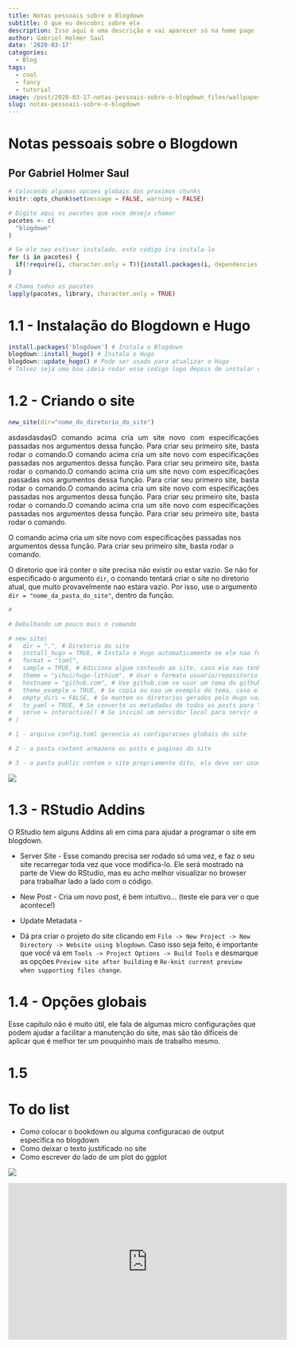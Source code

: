 ```yaml
---
title: Notas pessoais sobre o Blogdown
subtitle: O que eu descobri sobre ele
description: Isso aqui é uma descrição e vai aparecer só na home page
author: Gabriel Holmer Saul
date: '2020-03-17'
categories:
  - Blog
tags:
  - cool
  - fancy
  - tutorial
image: /post/2020-03-17-notas-pessoais-sobre-o-blogdown_files/wallpaper2.png
slug: notas-pessoais-sobre-o-blogdown
---
```


# Notas pessoais sobre o Blogdown
## Por Gabriel Holmer Saul

```r

# Colocando algumas opcoes globais dos proximos chunks
knitr::opts_chunk$set(message = FALSE, warning = FALSE)

# Digite aqui os pacotes que voce deseja chamar
pacotes <- c(
  "blogdown"
)

# Se ele nao estiver instalado, este codigo ira instala-lo
for (i in pacotes) {
  if(!require(i, character.only = T)){install.packages(i, dependencies = T)}
}

# Chama todos os pacotes
lapply(pacotes, library, character.only = TRUE)

```

# 1.1 - Instalação do Blogdown e Hugo

```r

install.packages('blogdown') # Instala o Blogdown
blogdown::install_hugo() # Instala o Hugo
blogdown::update_hugo() # Pode ser usado para atualizar o Hugo
# Talvez seja uma boa ideia rodar esse codigo logo depois de instalar o Hugo, só pra garantir

```

# 1.2 - Criando o site

```r

new_site(dir="nome_do_diretorio_do_site")

```

<p align="justify"> asdasdasdasO comando acima cria um site novo com especificações passadas nos argumentos dessa função. Para criar seu primeiro site, basta rodar o comando.O comando acima cria um site novo com especificações passadas nos argumentos dessa função. Para criar seu primeiro site, basta rodar o comando.O comando acima cria um site novo com especificações passadas nos argumentos dessa função. Para criar seu primeiro site, basta rodar o comando.O comando acima cria um site novo com especificações passadas nos argumentos dessa função. Para criar seu primeiro site, basta rodar o comando.O comando acima cria um site novo com especificações passadas nos argumentos dessa função. Para criar seu primeiro site, basta rodar o comando. </p>

O comando acima cria um site novo com especificações passadas nos argumentos dessa função. Para criar seu primeiro site, basta rodar o comando.

O diretorio que irá conter o site precisa não existir ou estar vazio. Se não for especificado o argumento `dir`, o comando tentará criar o site no diretorio atual, que muito provavelmente nao estara vazio. Por isso, use o argumento `dir = "nome_da_pasta_do_site"`, dentro da função.



```r
# 

# Debulhando um pouco mais o comando

# new_site(
#   dir = ".", # Diretorio do site
#   install_hugo = TRUE, # Instala o Hugo automaticamente se ele nao for encontrado
#   format = "toml",
#   sample = TRUE, # Adiciona algum conteudo ao site, caso ele nao tenha nada
#   theme = "yihui/hugo-lithium", # Usar o formato usuario/repositorio para baixar um tema do github, URL completa com o arquivo zip do tema ou NA para instalar o tema manualmente
#   hostname = "github.com", # Use github.com se usar um tema do github, se usar outro tipo de tema este argumento e ignorado
#   theme_example = TRUE, # Se copia ou nao um exemplo do tema, caso ele exista
#   empty_dirs = FALSE, # Se mantem os diretorios gerados pelo Hugo vazios
#   to_yaml = TRUE, # Se converte os metadados de todos os posts para YAML
#   serve = interactive() # Se inicial um servidor local para servir o site
# )
```


```r

# 1 - arquivo config.toml gerencia as configuracoes globais do site

# 2 - a pasta content armazena os posts e paginas do site

# 3 - a pasta public contem o site propriamente dito, ela deve ser usada para por o site no ar

```

![](/post/2020-03-17-notas-pessoais-sobre-o-blogdown_files/juiz.jpg)

# 1.3 - RStudio Addins

O RStudio tem alguns Addins ali em cima para ajudar a programar o site em blogdown.

* Server Site - Esse comando precisa ser rodado só uma vez, e faz o seu site recarregar toda vez que voce modifica-lo. Ele será mostrado na parte de View do RStudio, mas eu acho melhor visualizar no browser para trabalhar lado a lado com o código.

* New Post - Cria um novo post, é bem intuitivo... (teste ele para ver o que acontece!)

* Update Metadata - 


* Dá pra criar o projeto do site clicando em `File -> New Project -> New Directory -> Website using blogdown`. Caso isso seja feito, é importante que você vá em `Tools -> Project Options -> Build Tools` e desmarque as opções `Preview site after building` e `Re-knit current preview when supporting files change`.

# 1.4 - Opções globais

Esse capítulo não é muito útil, ele fala de algumas micro configurações que podem ajudar a facilitar a manutenção do site, mas são tão difíceis de aplicar que é melhor ter um pouquinho mais de trabalho mesmo.

# 1.5

# To do list
* Como colocar o bookdown ou alguma configuracao de output especifica no blogdown
* Como deixar o texto justificado no site
* Como escrever do lado de um plot do ggplot

![](/post/2020-03-17-notas-pessoais-sobre-o-blogdown_files/juiz.jpg)

<iframe width="560" height="315" src="https://www.youtube.com/embed/eFyAyz6Xy6g" frameborder="0" allowfullscreen></iframe>











